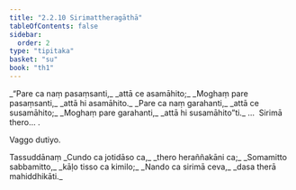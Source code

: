 ```yaml
---
title: "2.2.10 Sirimattheragāthā"
tableOfContents: false
sidebar:
  order: 2
type: "tipitaka"
basket: "su"
book: "th1"
---
```



<DynamicBreadcrumb />

<Division number="159" book="th1">

<Paragraph number="333" type="verses" book="th1">
_“Pare ca naṃ pasaṃsanti,_  
_attā ce asamāhito;_  
_Moghaṃ pare pasaṃsanti,_  
_attā hi asamāhito._  

</Paragraph>

</Division>
<Division number="160" book="th1">

<Paragraph number="334" type="verses" book="th1">
_Pare ca naṃ garahanti,_  
_attā ce susamāhito;_  
_Moghaṃ pare garahanti,_  
_attā hi susamāhito”ti._  


</Paragraph>
</Division>

<Paragraph number="335" type="center" book="th1">
…  Sirimā thero… .

  
Vaggo dutiyo.



</Paragraph>

<Paragraph number="336" type="center" book="th1">
Tassuddānaṃ


</Paragraph>

<Paragraph number="337" type="verses" book="th1">
_Cundo ca jotidāso ca,_  
_thero heraññakāni ca;_  
_Somamitto sabbamitto,_  
_kāḷo tisso ca kimilo;_  
_Nando ca sirimā ceva,_  
_dasa therā mahiddhikāti._
</Paragraph>